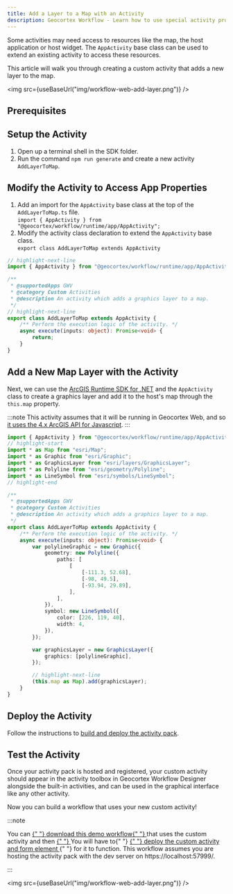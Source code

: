 ```yaml
---
title: Add a Layer to a Map with an Activity
description: Geocortex Workflow - Learn how to use special activity properties to access and mutate the application map
---
```



Some activities may need access to resources like the map, the host application or host widget. The `AppActivity` base class can be used to extend an existing activity to access these resources.

This article will walk you through creating a custom activity that adds a new layer to the map.

<img src={useBaseUrl("img/workflow-web-add-layer.png")} />

## Prerequisites

<WebPrereqs />

## Setup the Activity

1. Open up a terminal shell in the SDK folder.
1. Run the command `npm run generate` and create a new activity `AddLayerToMap`.

## Modify the Activity to Access App Properties

1. Add an import for the `AppActivity` base class at the top of the `AddLayerToMap.ts` file.  
   `import { AppActivity } from "@geocortex/workflow/runtime/app/AppActivity";`
1. Modify the activity class declaration to extend the `AppActivity` base class.  
   `export class AddLayerToMap extends AppActivity`

```ts title="src/activities/AddLayerToMap.ts"
// highlight-next-line
import { AppActivity } from "@geocortex/workflow/runtime/app/AppActivity";

/**
 * @supportedApps GWV
 * @category Custom Activities
 * @description An activity which adds a graphics layer to a map.
 */
// highlight-next-line
export class AddLayerToMap extends AppActivity {
    /** Perform the execution logic of the activity. */
    async execute(inputs: object): Promise<void> {
        return;
    }
}
```

## Add a New Map Layer with the Activity

Next, we can use the [ArcGIS Runtime SDK for .NET](sdk-web-integrating-the-arcgis-api.mdx) and the `AppActivity` class to create a graphics layer and add it to the host's map through the `this.map` property.

:::note
This activity assumes that it will be running in Geocortex Web, and so [it uses the 4.x ArcGIS API for Javascript](sdk-web-integrating-the-arcgis-api.mdx#add-arcgis-api-for-javascript-typings).
:::

```ts title="src/activities/AddLayerToMap.ts"
import { AppActivity } from "@geocortex/workflow/runtime/app/AppActivity";
// highlight-start
import * as Map from "esri/Map";
import * as Graphic from "esri/Graphic";
import * as GraphicsLayer from "esri/layers/GraphicsLayer";
import * as Polyline from "esri/geometry/Polyline";
import * as LineSymbol from "esri/symbols/LineSymbol";
// highlight-end

/**
 * @supportedApps GWV
 * @category Custom Activities
 * @description An activity which adds a graphics layer to a map.
 */
export class AddLayerToMap extends AppActivity {
    /** Perform the execution logic of the activity. */
    async execute(inputs: object): Promise<void> {
        var polylineGraphic = new Graphic({
            geometry: new Polyline({
                paths: [
                    [
                        [-111.3, 52.68],
                        [-98, 49.5],
                        [-93.94, 29.89],
                    ],
                ],
            }),
            symbol: new LineSymbol({
                color: [226, 119, 40],
                width: 4,
            }),
        });

        var graphicsLayer = new GraphicsLayer({
            graphics: [polylineGraphic],
        });

        // highlight-next-line
        (this.map as Map).add(graphicsLayer);
    }
}
```

## Deploy the Activity

Follow the instructions to [build and deploy the activity pack](sdk-web-overview.mdx#deployment).

## Test the Activity

Once your activity pack is hosted and registered, your custom activity should appear in the activity toolbox in Geocortex Workflow Designer alongside the built-in activities, and can be used in the graphical interface like any other activity.

Now you can build a workflow that uses your new custom activity!

:::note

<p>
    You can
    <a
        href={useBaseUrl("workflows/web-add-layer-activity.json")}
        download="add-layer-workflow.json"
    >
        {" "}
        download this demo workflow{" "}
    </a>
    that uses the custom activity and then
    <a
        href="https://docs.geocortex.com/workflow/latest/help/Default.htm#wf5/help/import-export-workflows.htm"
        target="_blank"
    >
        {" "}
    </a>
    You will have to{" "}
    <a
        href={useBaseUrl(
            "docs/workflow/sdk-web-overview#host-the-activity-pack"
        )}
    >
        {" "}
        deploy the custom activity and form element
    </a>{" "}
    for it to function. This workflow assumes you are hosting the
    activity pack with the dev server on https://localhost:57999/.
</p>
:::

<img src={useBaseUrl("img/workflow-web-add-layer.png")} />
